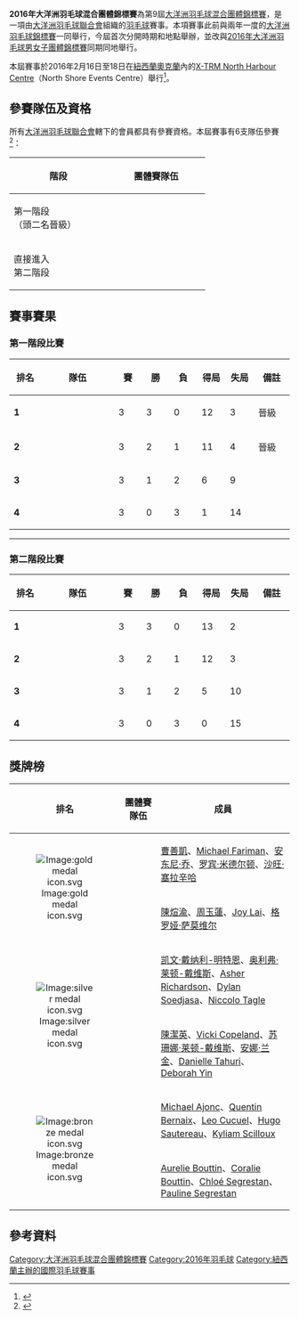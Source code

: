{{noteTA|G1=Badminton}}
{{infobox badminton event
|name           = 2016年大洋洲羽毛球混合團體錦標賽<br/><small>({{lang|en|2016 Oceania Mixed Team Championships}})</small>
|image          =
|size           = 
|caption        = 
|dates          = 2016年2月16日－2月18日
|number_edition = 第9屆
|level          =
|prize_money    =
|location       = {{NZL}}[[奧克蘭|奧克蘭]] 
|venue          = [[X-TRM_North_Harbour_Centre|X-TRM North Harbour Centre]]
|previous       = 2014年大洋洲羽毛球錦標賽
|next           = 2019年大洋洲羽毛球混合團體錦標賽
}}
'''2016年大洋洲羽毛球混合團體錦標賽'''為第9屆[[大洋洲羽毛球混合團體錦標賽|大洋洲羽毛球混合團體錦標賽]]，是一項由[[大洋洲羽毛球聯合會|大洋洲羽毛球聯合會]]組織的[[羽毛球|羽毛球]]賽事。本項賽事此前與兩年一度的[[大洋洲羽毛球錦標賽|大洋洲羽毛球錦標賽]]一同舉行，今屆首次分開時期和地點舉辦，並改與[[2016年大洋洲羽毛球男女子團體錦標賽|2016年大洋洲羽毛球男女子團體錦標賽]]同期同地舉行。

本屆賽事於2016年2月16日至18日在[[紐西蘭|紐西蘭]][[奧克蘭|奧克蘭]]內的[[X-TRM_North_Harbour_Centre|X-TRM North Harbour Centre]]（North Shore Events Centre）舉行<ref name="Prospectus">{{cite web|title=2016 Oceania Continental Mixed Team Championships|url=http://www.bwfbadminton.org/tournamentcalendar_event.aspx?id=28447|publisher=BWF|accessdate=2016-04-02|archive-date=2016-04-04|archive-url=https://web.archive.org/web/20160404163355/http://bwfbadminton.org/tournamentcalendar_event.aspx?id=28447|dead-url=no}}{{en}}</ref>。

==參賽隊伍及資格==
所有[[大洋洲羽毛球聯合會|大洋洲羽毛球聯合會]]轄下的會員都具有參賽資格。本屆賽事有6支隊伍參賽<ref>{{cite web|title=Africa Continental Team Championships 2016 - Teams|url=http://bwf.tournamentsoftware.com/sport/teams.aspx?id=228D996A-DE74-4EC7-B7E2-CE8EF10FAC8A|website=tournamentsoftware.com|access-date=2016-04-02|archive-date=2022-02-26|archive-url=https://web.archive.org/web/20220226122850/https://bwf.tournamentsoftware.com/sport/teams.aspx?id=228D996A-DE74-4EC7-B7E2-CE8EF10FAC8A}}{{en}}</ref>：
{| class=wikitable style="text-align:left; font-size:small"
!width=160|階段
!width=160|團體賽隊伍
|-
!rowspan="4"|第一階段<br/>（頭二名晉級）
|{{bat|GUM}}
|-
|{{bat|NCL}}
|-
|{{bat|PYF}}
|-
|{{bat|TON}}
|-
!rowspan="2"|直接進入<br/>第二階段
|{{bat|AUS}}
|-
|{{bat|NZL}}
|}

==賽事賽果==
===第一階段比賽===
{| class=wikitable style="text-align:center; font-size:small" 
!width=50|排名
!width=150|隊伍
!width=40|賽
!width=40|勝
!width=40|負
!width=40|得局
!width=40|失局
!width=60|備註
|-bgcolor=ccffcc
|'''1'''||style="text-align:left"|{{bat|NCL}}||3||3||0||12||3||晉級
|-bgcolor=ccffcc
|'''2'''||style="text-align:left"|{{bat|PYF}}||3||2||1||11||4||晉級
|-bgcolor=ffcccc
|'''3'''||style="text-align:left"|{{bat|TON}}||3||1||2||6||9||
|-bgcolor=ffcccc
|'''4'''||style="text-align:left"|{{bat|GUM}}||3||0||3||1||14||
|}
{{col-begin}}
{{col-2}}
{{Badmintonbox
|team1=NCL
|team2=GUM
|venue=2號場
|date= 2016年2月16日 10:00<br/>（[http://bwf.tournamentsoftware.com/sport/teammatch.aspx?id=228D996A-DE74-4EC7-B7E2-CE8EF10FAC8A&match=14 官方紀錄]）
|score1=5
|score2=0
|}}
{{col-2}}
{{Badmintonbox
|team1=TON
|team2=PYF
|venue=4號場
|date= 2016年2月16日 10:00<br/>（[http://bwf.tournamentsoftware.com/sport/teammatch.aspx?id=228D996A-DE74-4EC7-B7E2-CE8EF10FAC8A&match=12 官方紀錄]）
|score1=1
|score2=4
|}}
{{col-end}}
{{col-begin}}
{{col-2}}
{{Badmintonbox
|team1=NCL
|team2=PYF
|venue=2號場
|date= 2016年2月16日 16:00<br/>（[http://bwf.tournamentsoftware.com/sport/teammatch.aspx?id=228D996A-DE74-4EC7-B7E2-CE8EF10FAC8A&match=11 官方紀錄]）
|score1=3
|score2=2
|}}
{{col-2}}
{{Badmintonbox
|team1=TON
|team2=GUM
|venue=4號場
|date= 2016年2月16日 16:00<br/>（[http://bwf.tournamentsoftware.com/sport/teammatch.aspx?id=228D996A-DE74-4EC7-B7E2-CE8EF10FAC8A&match=15 官方紀錄]）
|score1=4
|score2=1
|}}
{{col-end}}
{{col-begin}}
{{col-2}}
{{Badmintonbox
|team1=NCL
|team2=TON
|venue=4號場
|date= 2016年2月17日 10:00<br/>（[http://bwf.tournamentsoftware.com/sport/teammatch.aspx?id=228D996A-DE74-4EC7-B7E2-CE8EF10FAC8A&match=8 官方紀錄]）
|score1=4
|score2=1
|}}
{{col-2}}
{{Badmintonbox
|team1=PYF
|team2=GUM
|venue=2號場
|date= 2016年2月17日 10:00<br/>（[http://bwf.tournamentsoftware.com/sport/teammatch.aspx?id=228D996A-DE74-4EC7-B7E2-CE8EF10FAC8A&match=16 官方紀錄]）
|score1=5
|score2=0
|}}
{{col-end}}
----

===第二階段比賽===
{| class=wikitable style="text-align:center; font-size:small" 
!width=50|排名
!width=150|隊伍
!width=40|賽
!width=40|勝
!width=40|負
!width=40|得局
!width=40|失局
!width=60|備註
|-bgcolor=ccffcc
|'''1'''||style="text-align:left"|{{bat|AUS}}||3||3||0||13||2||
|-
|'''2'''||style="text-align:left"|{{bat|NZL}}||3||2||1||12||3||
|-
|'''3'''||style="text-align:left"|{{bat|PYF}}||3||1||2||5||10||
|-
|'''4'''||style="text-align:left"|{{bat|NCL}}||3||0||3||0||15||
|}
{{col-begin}}
{{col-2}}
{{Badmintonbox
|team1=AUS
|team2=PYF
|venue=2號場
|date= 2016年2月17日 16:00<br/>（[http://bwf.tournamentsoftware.com/sport/teammatch.aspx?id=228D996A-DE74-4EC7-B7E2-CE8EF10FAC8A&match=30 官方紀錄]）
|score1=5
|score2=0
|}}
{{col-2}}
{{Badmintonbox
|team1=NZL
|team2=NCL
|venue=4號場
|date= 2016年2月17日 16:00<br/>（[http://bwf.tournamentsoftware.com/sport/teammatch.aspx?id=228D996A-DE74-4EC7-B7E2-CE8EF10FAC8A&match=28 官方紀錄]）
|score1=5
|score2=0
|}}
{{col-end}}
{{col-begin}}
{{col-2}}
{{Badmintonbox
|team1=AUS
|team2=NCL
|venue=4號場
|date= 2016年2月18日 10:00<br/>（[http://bwf.tournamentsoftware.com/sport/teammatch.aspx?id=228D996A-DE74-4EC7-B7E2-CE8EF10FAC8A&match=27 官方紀錄]）
|score1=5
|score2=0
|}}
{{col-2}}
{{Badmintonbox
|team1=NZL
|team2=PYF
|venue=2號場
|date= 2016年2月18日 10:00<br/>（[http://bwf.tournamentsoftware.com/sport/teammatch.aspx?id=228D996A-DE74-4EC7-B7E2-CE8EF10FAC8A&match=31 官方紀錄]）
|score1=5
|score2=0
|}}
{{col-end}}
{{col-begin}}
{{col-2}}
{{Badmintonbox
|team1=AUS
|team2=NZL
|venue=4號場
|date= 2016年2月18日 16:00<br/>（[http://bwf.tournamentsoftware.com/sport/teammatch.aspx?id=228D996A-DE74-4EC7-B7E2-CE8EF10FAC8A&match=24 官方紀錄]）
|score1=3
|score2=2
|}}
{{col-2}}
{{Badmintonbox
|team1=NCL
|team2=PYF
|venue=2號場
|date= 2016年2月18日 16:00<br/>（[http://bwf.tournamentsoftware.com/sport/teammatch.aspx?id=228D996A-DE74-4EC7-B7E2-CE8EF10FAC8A&match=32 官方紀錄]）
|score1=0
|score2=5
|}}
{{col-end}}

==獎牌榜==
{| class=wikitable style="text-align:left; font-size:90%" width="800px"
!width=50 |排名
!width=150|團體賽隊伍
!width=600|成員
|-
|rowspan="2" style="text-align:center"|[[Image:gold_medal_icon.svg|Image:gold medal icon.svg]]
|rowspan="2"|{{bat|AUS}}
|[[曹善凱|曹善凱]]、[[Michael_Fariman|Michael Fariman]]、[[安东尼·乔|安东尼·乔]]、[[罗宾·米德尔顿|罗宾·米德尔顿]]、[[沙旺·塞拉辛哈|沙旺·塞拉辛哈]]
|-
|[[陳煊渝|陳煊渝]]、[[周玉蓮|周玉蓮]]、[[Joy_Lai|Joy Lai]]、[[格罗娅·萨莫维尔|格罗娅·萨莫维尔]]
|-
|rowspan="2" style="text-align:center"|[[Image:silver_medal_icon.svg|Image:silver medal icon.svg]]
|rowspan="2"|{{bat|NZL}}
|[[凯文·戴纳利-明特恩|凯文·戴纳利-明特恩]]、[[奥利弗·莱顿-戴维斯|奥利弗·莱顿-戴维斯]]、[[Asher_Richardson|Asher Richardson]]、[[Dylan_Soedjasa|Dylan Soedjasa]]、[[Niccolo_Tagle|Niccolo Tagle]]
|-
|[[陳潔英|陳潔英]]、[[Vicki_Copeland|Vicki Copeland]]、[[苏珊娜·莱顿-戴维斯|苏珊娜·莱顿-戴维斯]]、[[安娜·兰金|安娜·兰金]]、[[Danielle_Tahuri|Danielle Tahuri]]、[[Deborah_Yin|Deborah Yin]]
|-
|rowspan="2" style="text-align:center"|[[Image:bronze_medal_icon.svg|Image:bronze medal icon.svg]]
|rowspan="2"|{{bat|PYF}}
|[[Michael_Ajonc|Michael Ajonc]]、[[Quentin_Bernaix|Quentin Bernaix]]、[[Leo_Cucuel|Leo Cucuel]]、[[Hugo_Sautereau|Hugo Sautereau]]、[[Kyliam_Scilloux|Kyliam Scilloux]]
|-
|[[Aurelie_Bouttin|Aurelie Bouttin]]、[[Coralie_Bouttin|Coralie Bouttin]]、[[Chloé_Segrestan|Chloé Segrestan]]、[[Pauline_Segrestan|Pauline Segrestan]]
|}

==參考資料==
{{Reflist}}

[[Category:大洋洲羽毛球混合團體錦標賽|Category:大洋洲羽毛球混合團體錦標賽]]
[[Category:2016年羽毛球|Category:2016年羽毛球]]
[[Category:紐西蘭主辦的國際羽毛球賽事|Category:紐西蘭主辦的國際羽毛球賽事]]